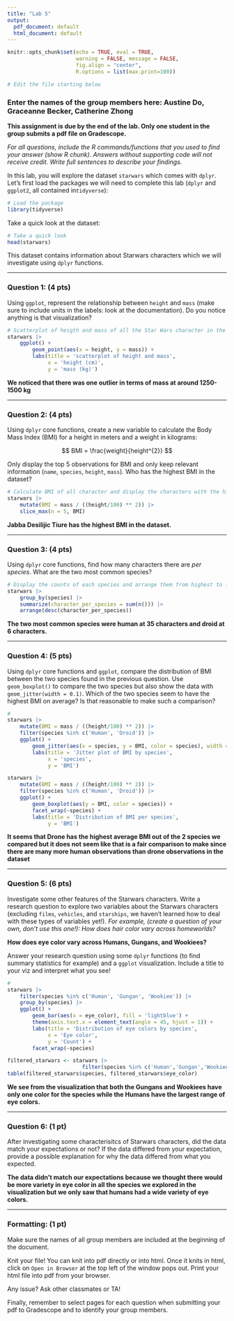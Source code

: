 ```yaml
---
title: "Lab 5"
output:
  pdf_document: default
  html_document: default
---
```


```r
knitr::opts_chunk$set(echo = TRUE, eval = TRUE,  
                      warning = FALSE, message = FALSE, 
                      fig.align = "center",
                      R.options = list(max.print=100))

# Edit the file starting below
```

### Enter the names of the group members here:  Austine Do, Graceanne Becker, Catherine Zhong

**This assignment is due by the end of the lab. Only one student in the group submits a pdf file on Gradescope.**

*For all questions, include the R commands/functions that you used to find your answer (show R chunk). Answers without supporting code will not receive credit. Write full sentences to describe your findings.*

In this lab, you will explore the dataset `starwars` which comes with `dplyr`. Let's first load the packages we will need to complete this lab (`dplyr` and `ggplot2`, all contained in`tidyverse`):

```r
# Load the package
library(tidyverse) 
```

Take a quick look at the dataset:

```r
# Take a quick look
head(starwars)
```

This dataset contains information about Starwars characters which we will investigate using `dplyr` functions.

------------------------------------------------------------------------

### Question 1: (4 pts)

Using `ggplot`, represent the relationship between `height` and `mass` (make sure to include units in the labels: look at the documentation). Do you notice anything is that visualization?

```r
# Scatterplot of heigth and mass of all the Star Wars character in the dataset
starwars |>
    ggplot() +
        geom_point(aes(x = height, y = mass)) +
        labs(title = 'scatterplot of height and mass',
             x = 'height (cm)',
             y = 'mass (kg)')
```

**We noticed that there was one outlier in terms of mass at around 1250-1500 kg**

------------------------------------------------------------------------

### Question 2: (4 pts)

Using `dplyr` core functions, create a new variable to calculate the Body Mass Index (BMI) for a height in meters and a weight in kilograms: 

$$
BMI = \frac{weight}{height^{2}}
$$

Only display the top 5 observations for BMI and only keep relevant information (`name`, `species`, `height`, `mass`). Who has the highest BMI in the dataset?

```r
# Calculate BMI of all character and display the characters with the highest BMI
starwars |> 
    mutate(BMI = mass / ((height/100) ** 2)) |>
    slice_max(n = 5, BMI)
```

**Jabba Desilijic Tiure has the highest BMI in the dataset.**

------------------------------------------------------------------------

### Question 3: (4 pts)

Using `dplyr` core functions, find how many characters there are *per species*. What are the two most common species?

```r
# Display the counts of each species and arrange them from highest to lowest count
starwars |>
    group_by(species) |>
    summarize(character_per_species = sum(n())) |>
    arrange(desc(character_per_species))
```

**The two most common species were human at 35 characters and droid at 6 characters.**

------------------------------------------------------------------------

### Question 4: (5 pts)

Using `dplyr` core functions and `ggplot`, compare the distribution of BMI between the two species found in the previous question. Use `geom_boxplot()` to compare the two species but also show the data with `geom_jitter(width = 0.1)`. Which of the two species seem to have the highest BMI on average? Is that reasonable to make such a comparison?

```r
# 
starwars |> 
    mutate(BMI = mass / ((height/100) ** 2)) |>
    filter(species %in% c('Human', 'Droid')) |>
    ggplot() +
        geom_jitter(aes(x = species, y = BMI, color = species), width = 0.1) +
        labs(title = 'Jitter plot of BMI by species',
             x = 'species',
             y = 'BMI')

starwars |> 
    mutate(BMI = mass / ((height/100) ** 2)) |>
    filter(species %in% c('Human', 'Droid')) |>
    ggplot() +
        geom_boxplot(aes(y = BMI, color = species)) +
        facet_wrap(~species) +
        labs(title = 'Distribution of BMI per species',
             y = 'BMI')
```

**It seems that Drone has the highest average BMI out of the 2 species we compared but it does not seem like that is a fair comparison to make since there are many more human observations than drone observations in the dataset **

------------------------------------------------------------------------

### Question 5: (6 pts)

Investigate some other features of the Starwars characters. Write a research question to explore two variables about the Starwars characters (excluding `films`, `vehicles`, and `starships`, we haven't learned how to deal with these types of variables yet!). *For example, (create a question of your own, don't use this one!): How does hair color vary across homeworlds?*

**How does eye color vary across Humans, Gungans, and Wookiees?**

Answer your research question using some `dplyr` functions (to find summary statistics for example) and  a `ggplot` visualization. Include a title to your viz and interpret what you see!

```r
# 
starwars |>
    filter(species %in% c('Human', 'Gungan', 'Wookiee')) |>
    group_by(species) |>
    ggplot() + 
        geom_bar(aes(x = eye_color), fill = 'lightblue') +
        theme(axis.text.x = element_text(angle = 45, hjust = 1)) +
        labs(title = 'Distribution of eye colors by species',
             x = 'Eye color',
             y = 'Count') +
        facet_wrap(~species)

filtered_starwars <- starwars |> 
                        filter(species %in% c('Human','Gungan','Wookiee'))
table(filtered_starwars$species, filtered_starwars$eye_color)
```

**We see from the visualization that both the Gungans and Wookiees have only one color for the species while the Humans have the largest range of eye colors.**

------------------------------------------------------------------------

### Question 6: (1 pt)

After investigating some characterisitcs of Starwars characters, did the data match your expectations or not? If the data differed from your expectation, provide a possible explanation for why the data differed from what you expected.

**The data didn't match our expectations because we thought there would be more variety in eye color in all the species we explored in the visualization but we only saw that humans had a wide variety of eye colors.**

------------------------------------------------------------------------

### Formatting: (1 pt)

Make sure the names of all group members are included at the beginning of the document.

Knit your file! You can knit into pdf directly or into html. Once it knits in html, click on `Open in Browser` at the top left of the window pops out. Print your html file into pdf from your browser.

Any issue? Ask other classmates or TA!

Finally, remember to select pages for each question when submitting your pdf to Gradescope and to identify your group members.